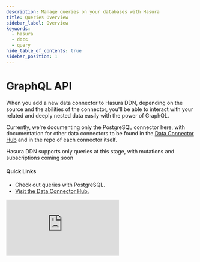 ```yaml
---
description: Manage queries on your databases with Hasura
title: Queries Overview
sidebar_label: Overview
keywords:
  - hasura
  - docs
  - query
hide_table_of_contents: true
sidebar_position: 1
---
```



# <Queries /> GraphQL API

<div className="overview-header">
  <div className="overview-text">
    <p>
      When you add a new data connector to Hasura DDN, depending on the source and the abilities of the connector,
      you'll be able to interact with your related and deeply nested data easily with the power of GraphQL.
    </p>
    <p>
      Currently, we're documenting only the PostgreSQL connector here, with documentation for other data connectors to
      be found in the <a href="https://hasura.io/hub">Data Connector Hub</a> and in the repo of each connector itself.
    </p>
    <p>Hasura DDN supports only queries at this stage, with mutations and subscriptions coming soon</p>
    <h4>Quick Links</h4>
    <ul>
      <li>
        <VersionedLink to="/graphql-api/postgresql-queries/">Check out queries with PostgreSQL.</VersionedLink>
      </li>
      <li>
        <a href={"https://hasura.io/hub"}>Visit the Data Connector Hub.</a>
      </li>
    </ul>
  </div>
  <iframe
    src="https://www.youtube.com/embed/edrjbjvvRow"
    frameBorder="0"
    allow="accelerometer; autoplay; encrypted-media; gyroscope; picture-in-picture"
    allowFullScreen
  />
</div>

## Using PostgreSQL Queries

<div className="overview-gallery">
  <VersionedLink to="/graphql-api/postgresql-queries/filters/index/">
    <div className="card">
      <h3>Filter PostgreSQL query results</h3>
      <p>
        Learn how to filter query results using <code>where</code> arguments.
      </p>
    </div>
  </VersionedLink>
  <VersionedLink to="/graphql-api/postgresql-queries/sort-query-results/">
    <div className="card">
      <h3>Sort PostgreSQL query results</h3>
      <p>
        Learn how to sort query results using <code>order_by</code> and <code>limit</code> arguments.
      </p>
    </div>
  </VersionedLink>
  <VersionedLink to="/graphql-api/postgresql-queries/nested-queries/">
    <div className="card">
      <h3>Make nested queries across types</h3>
      <p>Learn how to make complex nested queries across different types in your GraphQL API.</p>
    </div>
  </VersionedLink>
</div>
